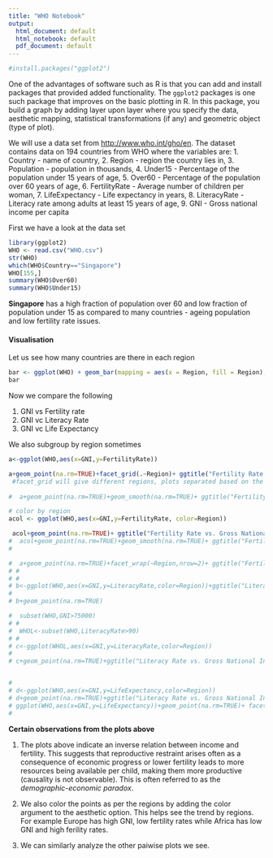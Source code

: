 ```yaml
---
title: "WHO Notebook"
output:
  html_document: default
  html_notebook: default
  pdf_document: default
---
```

```r
#install.packages("ggplot2")
```
One of the advantages of software such as R is that you can add and install packages that provided added functionality. The `ggplot2` packages is one such package that improves on the basic plotting in R. In this package, you build a graph by adding layer upon layer where you specify the data, aesthetic mapping, statistical transformations (if any) and geometric object (type of plot).

We will use a data set from <http://www.who.int/gho/en>. The dataset contains data on 194 countries from WHO where the variables are: 
1. Country - name of country, 
2. Region - region the country lies in, 
3. Population - population in thousands, 
4. Under15 - Percentage of the population under 15 years of age, 
5. Over60 - Percentage of the population over 60 years of age,
6. FertilityRate - Average number of children per woman,
7. LifeExpectancy - Life expectancy in years,
8. LiteracyRate - Literacy rate among adults at least 15 years of age,
9. GNI - Gross national income per capita


First we have a look at the data set
```r
library(ggplot2)
WHO <- read.csv("WHO.csv")
str(WHO)
which(WHO$Country=="Singapore")
WHO[155,]
summary(WHO$Over60)
summary(WHO$Under15)
```

**Singapore** has a high fraction of population over 60 and low fraction of population under 15 as compared to many countries - ageing population and low fertility rate issues.  

#### Visualisation

Let us see how many countries are there in each region
```r
bar <- ggplot(WHO) + geom_bar(mapping = aes(x = Region, fill = Region), show.legend = FALSE, width = 1) +  theme(aspect.ratio = 1) + labs(x = NULL, y = NULL)
bar
```



Now we compare the following

1. GNI vs Fertility rate
2. GNI vc Literacy Rate
3. GNI vc Life Expectancy

We also subgroup by region sometimes


```r
a<-ggplot(WHO,aes(x=GNI,y=FertilityRate))

a+geom_point(na.rm=TRUE)+facet_grid(.~Region)+ ggtitle("Fertility Rate vs. Gross National Income") + xlab("Gross National Income") + ylab("Fertility Rate")
 #facet_grid will give different regions, plots separated based on the region
 
#  a+geom_point(na.rm=TRUE)+geom_smooth(na.rm=TRUE)+ ggtitle("Fertility Rate vs. Gross National Income") + xlab("Gross National Income") + ylab("Fertility Rate")

# color by region
acol <- ggplot(WHO,aes(x=GNI,y=FertilityRate, color=Region))

 acol+geom_point(na.rm=TRUE)+ ggtitle("Fertility Rate vs. Gross National Income") + xlab("Gross National Income") + ylab("Fertility Rate")
#  acol+geom_point(na.rm=TRUE)+geom_smooth(na.rm=TRUE)+ ggtitle("Fertility Rate vs. Gross National Income") + xlab("Gross National Income") + ylab("Fertility Rate")
#

#  a+geom_point(na.rm=TRUE)+facet_wrap(~Region,nrow=2)+ ggtitle("Fertility Rate vs. Gross National Income") + xlab("Gross National Income") + ylab("Fertility Rate")
# #
# #
# b<-ggplot(WHO,aes(x=GNI,y=LiteracyRate,color=Region))+ggtitle("Literacy Rate vs. Gross National Income") + xlab("Gross National Income") + ylab("Fertility Rate")
# 
# b+geom_point(na.rm=TRUE)

#  subset(WHO,GNI>75000)
# # 
#  WHOL<-subset(WHO,LiteracyRate>90)
# # 
# c<-ggplot(WHOL,aes(x=GNI,y=LiteracyRate,color=Region))
# 
# c+geom_point(na.rm=TRUE)+ggtitle("Literacy Rate vs. Gross National Income (top 90 percent literacy)") + xlab("Gross National Income") + ylab("Fertility Rate")


# 
# d<-ggplot(WHO,aes(x=GNI,y=LifeExpectancy,color=Region))
# d+geom_point(na.rm=TRUE)+ggtitle("Literacy Rate vs. Gross National Income") + xlab("Gross National Income") + ylab("Life Expectancy")
# ggplot(WHO,aes(x=GNI,y=LifeExpectancy))+geom_point(na.rm=TRUE)+ facet_wrap(~Region,nrow=2)+ggtitle("Literacy Rate vs. Gross National Income") + xlab("Gross National Income") + ylab("Life Expectancy")
# 


```

**Certain observations from the plots above**

1. The plots above indicate an inverse relation between income and fertility.  This suggests that reproductive restraint arises often as a consequence of economic progress or lower fertility leads to more resources being available per child, making them more productive (causality is not observable). This is often referred to as the *demographic-economic paradox*.


2. We also color the points as per the regions by adding the color argument to the aesthetic option. 
This helps see the trend by regions. For example Europe has high GNI, low fertility rates while Africa has low GNI and high ferility rates.

3. We can similarly analyze the other paiwise plots we see.







